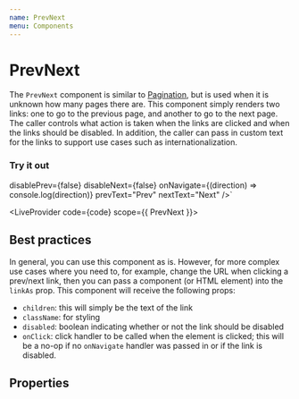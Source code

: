 ```yaml
---
name: PrevNext
menu: Components
---
```



# PrevNext

The `PrevNext` component is similar to [Pagination](/components/pagination), but is used when it is unknown how many pages
there are.  This component simply renders two links: one to go to the previous page, and another to
go to the next page.  The caller controls what action is taken when the links are clicked and when
the links should be disabled.  In addition, the caller can pass in custom text for the links to
support use cases such as internationalization.

### Try it out

  disablePrev={false}
  disableNext={false}
  onNavigate={(direction) => console.log(direction)}
  prevText="Prev"
  nextText="Next"
/>`

<LiveProvider code={code} scope={{ PrevNext }}>
  <LiveEditor style={livePreviewStyle} />
  <LiveError />
  <LivePreview />
</LiveProvider>

## Best practices

In general, you can use this component as is.  However, for more complex use cases where you need to,
for example, change the URL when clicking a prev/next link, then you can pass a component (or HTML
element) into the `linkAs` prop.  This component will receive the following props:
- `children`: this will simply be the text of the link
- `className`: for styling
- `disabled`: boolean indicating whether or not the link should be disabled
- `onClick`: click handler to be called when the element is clicked; this will be a no-op if no
  `onNavigate` handler was passed in or if the link is disabled.

## Properties

<PropsTable of={PrevNext} />
